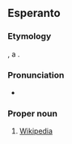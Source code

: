 ==Esperanto==

===Etymology===
{{blend|eo|vikio|t1=[[wiki]]|enciklopedio|t2=[[encyclopedia]]}}, a {{calque|eo|en|Wikipedia|nocap=1}}.

===Pronunciation===
* {{IPA|/vikipeˈdio/|lang=eo}}

===Proper noun===
{{eo-proper noun}}

# [[Wikipedia]]